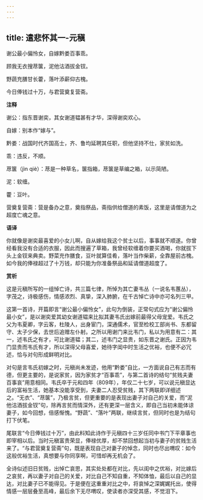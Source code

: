 ```yaml
---
---
---
```

title: 遣悲怀其一-元稹
---

谢公最小偏怜女，自嫁黔娄百事乖。

顾我无衣搜荩箧，泥他沽酒拔金钗。

野蔬充膳甘长藿，落叶添薪仰古槐。

今日俸钱过十万，与君营奠复营斋。

**注释**

谢公：指东晋谢奕，其女谢道韫甚有才华，深得谢奕欢心。

自嫁：别本作“嫁与”。

黔娄：战国时代齐国高士，齐、鲁均延聘其任职，但他坚持不仕，家贫如洗。

乖：违反，不顺。

荩箧（jìn qiè）：荩是一种草名，箧指箱，荩箧是草编之箱，以示简陋。

泥：软缠。

藿：豆叶。

营奠复营斋：营是备办之意，奠指祭品，斋指供给僧道的素饭，这里是请僧道为之超度亡魂之意。

**语译**

你就像是谢奕最喜爱的小女儿啊，自从嫁给我这个贫士以后，事事就不顺遂。你曾经看我没有合适的衣服，因此而搜遍了草箱，我曾经软缠着你要买酒喝，你就拔下头上金钗来典卖。野菜充作膳食，豆叶就算佳肴，落叶当作柴薪，全靠屋前古槐。如今我的俸禄超过了十万钱，却只能为你准备祭品和延请僧道超度了。

**赏析**

这是元稹所写的一组悼亡诗，共三篇七律，所悼为其亡妻韦丛（一说名韦蕙丛），字茂之，诗极感伤，情感浓烈、真挚，深入肺腑，在千古悼亡诗中亦可名列三甲。

这第一首诗，开篇即言“谢公最小偏怜女”，此句为倒装，正常句式应为“谢公偏怜最小女”，是以谢奕爱其幼女谢道韫来比拟其妻韦氏出嫁前最得父母宠爱。韦氏之父为韦夏卿，字云客，杜陵人，出身宦门，深通儒术，官至检校工部尚书、东都留守、太子少保，去世后追赠左仆射。之所以用谢门来比韦门，私以为用意有二：其一，述韦氏之有才，可比谢道韫；其二，述韦门之显贵，如东晋之谢氏。正因为韦门显贵而韦氏有才，所以深得父母喜爱，她待字闺中时生活之优裕，也便不必冗述，恰与对句形成鲜明对比。

对句是言韦氏初嫁之时，元稹尚未发迹，他用“黔娄”自比，一方面说自己有志而有德，但更主要的，是说家贫，因为家贫才“百事乖”，与第二首诗的结句“贫贱夫妻百事哀”用意相同。韦氏卒于元和四年（809年），年仅二十七岁，可以说元稹显达后的富裕生活，她基本没能享受到，夫妻二人忍受贫贱，其下两联即详细述之。“无衣”、“荩箧”，乃极言贫，但更重要的是表现出妻子对自己的关爱，而“泥他沽酒拔金钗”句，除再言贫而情深外，还有更深一层含义，即自己当初未能体谅妻子，如今回想，倍感惭愧。“野蔬”、“落叶”两联，继续言贫，但同时也是为结句打下伏笔。

尾联言“今日俸钱过十万”，由此料知此诗作于元稹四十三岁任同中书门下平章事也即宰相以后。当时元稹富贵荣显，俸禄优厚，却不禁回想起当初与妻子的贫贱生活来了。“与君营奠复营斋”句，既是表现自己对妻子的悼念，同时也尽出喟叹：如今这般优裕生活，真想要与你同享啊，可惜却再无机会了。

全诗似述旧日贫贱，出悼亡哀思，其实处处都在对比，先以闺中之优裕，对比嫁后之哀贫，再以妻子对自己的关爱，对比自己不知自重，不知体恤，最后以自己的显达，对比妻子已不能得见。于是便在这重重对比之中，将哀悼之深娓娓托出，使得情感一层层叠至高峰，最后余下无尽喟叹，使读者亦深受其感，不觉泪下。